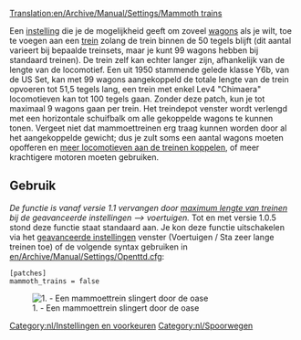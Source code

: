[[Translation:en/Archive/Manual/Settings/Mammoth trains]]

Een [[nl/Archive/Manual/Settings/Geavanceerde instellingen|instelling]] die je de mogelijkheid geeft om zoveel [[nl/Manual/Treinen|wagons]] als je wilt, toe te voegen aan een [[nl/Manual/Treinen|trein]] zolang de trein binnen de 50 tegels blijft (dit aantal varieert bij bepaalde treinsets, maar je kunt 99 wagons hebben bij standaard treinen). De trein zelf kan echter langer zijn, afhankelijk van de lengte van de locomotief. Een uit 1950 stammende gelede klasse Y6b, van de US Set, kan met 99 wagons aangekoppeld de totale lengte van de trein opvoeren tot 51,5 tegels lang, een trein met enkel Lev4 "Chimaera" locomotieven kan tot 100 tegels gaan. Zonder deze patch, kun je tot maximaal 9 wagons gaan per trein. Het treindepot venster wordt verlengd met een horizontale schuifbalk om alle gekoppelde wagons te kunnen tonen. Vergeet niet dat mammoettreinen erg traag kunnen worden door al het aangekoppelde gewicht; dus je zult soms een aantal wagons moeten opofferen en [[en/Archive/Manual/Multiheaded trains|meer locomotieven aan de treinen koppelen]], of meer krachtigere motoren moeten gebruiken.

== Gebruik ==
''De functie is vanaf versie 1.1 vervangen door [[nl/Archive/Manual/Settings/Geavanceerde instellingen/Voertuigen#maximum-lengte-van-treinen|maximum lengte van treinen]] bij de geavanceerde instellingen --> voertuigen.''
Tot en met versie 1.0.5 stond deze functie staat standaard aan. Je kon deze functie uitschakelen via het [[nl/Archive/Manual/Settings/Geavanceerde instellingen/Voertuigen#sta-het-bouwen-van-zeer-lange-treinen-toe|geavanceerde instellingen]] venster (Voertuigen / Sta zeer lange treinen toe) of de volgende syntax gebruiken in [[en/Archive/Manual/Settings/Openttd.cfg]]:
<pre>
[patches]
mammoth_trains = false
</pre>
[[File:en/MammothTrains.png|center|frame|1. - Een mammoettrein slingert door de oase]]

[[Category:nl/Instellingen en voorkeuren]]
[[Category:nl/Spoorwegen]]